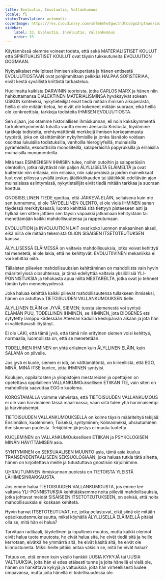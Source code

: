 ```yaml
---
title: Evoluutio, Involuutio, Vallankumous
locale: fi
statusTranslation: automatic
coverImage: https://res.cloudinary.com/xmfm6mhw3gwctndtcubgx2rptnae/image/upload/v1740337243/small_cover_educacion_fundamental_a051170f1c.webp
sidebar:
    label: 33. Evoluutio, Involuutio, Vallankumous
    order: 33
---
```

Käytännössä olemme voineet todeta, että sekä MATERIALISTISET KOULUT että SPIRITUALISTISET KOULUT ovat täysin tukkeutuneita EVOLUUTION DOGMAAN.

Nykyaikaiset mielipiteet ihmisen alkuperästä ja hänen entisestä EVOLUUTIOSTAAN ovat pohjimmiltaan pelkkää HALPAA SOFISTERIAA, eivät kestä syvällistä kriittistä tarkastelua.

Huolimatta kaikista DARWININ teorioista, jotka CARLOS MARX ja hänen niin hehkuttamansa DIALEKTINEN MATERIALISMINSA hyväksyivät sokean USKON kohteeksi, nykytieteilijät eivät tiedä mitään ihmisen alkuperästä, heillä ei ole mitään tietoa, he eivät ole kokeneet mitään suoraan, eikä heillä ole konkreettisia, tarkkoja todisteita IHMISEN EVOLUUTIOSTA.

Sen sijaan, jos otamme historiallisen ihmiskunnan, eli noin kaksikymmentä tai kolmekymmentä tuhatta vuotta ennen Jeesusta Kristusta, löydämme tarkkoja todisteita, erehtymättömiä merkkejä ihmisen korkeammasta tyypistä, joka on käsittämätön nykyihmisille ja jonka läsnäolo voidaan osoittaa lukuisilla todistuksilla, vanhoilla hieroglyfeillä, muinaisilla pyramideilla, eksoottisilla monoliiteillä, salaperäisillä papyruksilla ja erilaisilla muinaisilla monumenteilla.

Mitä taas ESIMIEHISIIN IHMISIIN tulee, noihin outoihin ja salaperäisiin olentoihin, jotka näyttävät niin paljon ÄLYLLISELTÄ ELÄIMELTÄ ja ovat kuitenkin niin erilaisia, niin erilaisia, niin salaperäisiä ja joiden maineikkaat luut ovat piilossa syvällä joskus jäätikkökauden tai jäätikköä edeltävän ajan muinaisissa esiintymissä, nykytieteilijät eivät tiedä mitään tarkkaa ja suoraan koettua.

GNOSISELLINEN TIEDE opettaa, että JÄRKEVÄ ELÄIN, sellaisena kuin me sen tunnemme, ei ole TÄYDELLINEN OLENTO, ei ole vielä IHMINEN sanan täydessä merkityksessä; luonto kehittää sitä tiettyyn pisteeseen asti ja hylkää sen sitten jättäen sen täysin vapaaksi jatkamaan kehitystään tai menettämään kaikki mahdollisuutensa ja rappeutumaan.

EVOLUUTION ja INVOLUUTION LAIT ovat koko luonnon mekaaninen akseli, eikä niillä ole mitään tekemistä OLION SISÄISEN ITSETOTEUTUKSEN kanssa.

ÄLYLLISESSÄ ELÄIMESSÄ on valtavia mahdollisuuksia, jotka voivat kehittyä tai menetetä, ei ole lakia, että ne kehittyvät. EVOLUTIIVINEN mekaniikka ei voi kehittää niitä.

Tällaisten piilevien mahdollisuuksien kehittäminen on mahdollista vain hyvin määritellyissä olosuhteissa, ja tämä edellyttää valtavia yksilöllisiä YLI-PONNISTUKSIA ja tehokasta apua niiltä MESTAREILTA, jotka ovat jo tehneet tämän työn menneisyydessä.

Joka haluaa kehittää kaikki piilevät mahdollisuutensa tullakseen ihmiseksi, hänen on astuttava TIETOISUUDEN VALLANKUMOUKSEN tielle.

ÄLYLLINEN ELÄIN on JYVÄ, SIEMEN; tuosta siemenestä voi syntyä ELÄMÄN PUU, TODELLINEN IHMINEN, se IHMINEN, jota DIOGENES etsi sytytetty lamppu kädessään Ateenan kaduilla keskipäivän aikaan ja jota hän ei valitettavasti löytänyt.

Ei ole LAKI, että tämä jyvä, että tämä niin erityinen siemen voisi kehittyä, normaalia, luonnollista on, että se menetetään.

TODELLINEN IHMINEN on yhtä erilainen kuin ÄLYLLINEN ELÄIN, kuin SALAMA on pilvelle.

Jos jyvä ei kuole, siemen ei idä, on välttämätöntä, on kiireellistä, että EGO, MINÄ, MINÄ ITSE kuolee, jotta IHMINEN syntyisi.

Koulujen, oppilaitosten ja yliopistojen mestareiden ja opettajien on opetettava oppilailleen VALLANKUMOuksellisen ETIIKAN TIE, vain siten on mahdollista saavuttaa EGO:n kuolema.

KOROSTAMALLA voimme vahvistaa, että TIETOISUUDEN VALLANKUMOUS ei ole vain harvinainen tässä maailmassa, vaan siitä tulee yhä harvinaisempi ja harvinaisempi.

TIETOISUUDEN VALLANKUMOUKSELLA on kolme täysin määriteltyä tekijää: Ensinnäkin, kuoleminen; Toiseksi, syntyminen; Kolmanneksi, uhrautuminen ihmiskunnan puolesta. Tekijöiden järjestys ei muuta tuotetta.

KUOLEMINEN on VALLANKUMOuksellisen ETIIKAN ja PSYKOLOGISEN MINÄN HÄVITTÄMISEN asia.

SYNTYMINEN on SEKSUAALISEN MUUNTO asia, tämä asia kuuluu TRANSENDENTAALISEEN SEKSUOLOGIAAN, joka haluaa tutkia tätä aihetta, hänen on kirjoitettava meille ja tutustuttava gnostisiin kirjoihimme.

UHRAUTUMINEN ihmiskunnan puolesta on TIETOISTA YLEISTÄ LÄHIMESINRAKKAUSTA.

Jos emme halua TIETOISUUDEN VALLANKUMOUSTA, jos emme tee valtavia YLI-PONNISTUKSIA kehittääksemme noita piileviä mahdollisuuksia, jotka johtavat meidät SISÄISEEN ITSETOTEUTUKSEEN, on selvää, että noita mahdollisuuksia ei koskaan kehitetä.

Hyvin harvat ITSETOTEUTUVAT, ne, jotka pelastuvat, eikä siinä ole mitään epäoikeudenmukaisuutta, miksi köyhällä ÄLYLLISELLÄ ELÄIMELLÄ pitäisi olla se, mitä hän ei halua?

Tarvitaan radikaali, täydellinen ja lopullinen muutos, mutta kaikki olennot eivät halua tuota muutosta, he eivät halua sitä, he eivät tiedä sitä ja heille kerrotaan, eivätkä he ymmärrä sitä, he eivät käsitä sitä, he eivät ole kiinnostuneita. Miksi heille pitäisi antaa väkisin se, mitä he eivät halua?

Totuus on, että ennen kuin yksilö hankkii UUSIA KYKYJÄ tai UUSIA VALTUUKSIA, joita hän ei edes etäisesti tunne ja joita hänellä ei vielä ole, hänen on hankittava kykyjä ja valtuuksia, joita hän virheellisesti luulee omaavansa, mutta joita hänellä ei todellisuudessa ole.

